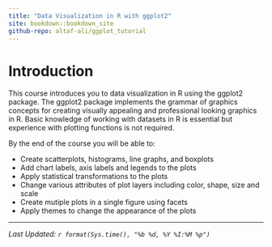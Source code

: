 ```yaml
---
title: "Data Visualization in R with ggplot2"
site: bookdown::bookdown_site
github-repo: altaf-ali/ggplot_tutorial
---
```


# Introduction

This course introduces you to data visualization in R using the ggplot2 package. The ggplot2 package implements the grammar of graphics concepts for creating visually appealing and professional looking graphics in R. Basic knowledge of working with datasets in R is essential but experience with plotting functions is not required.

By the end of the course you will be able to:

- Create scatterplots, histograms, line graphs, and boxplots
- Add chart labels, axis labels and legends to the plots
- Apply statistical transformations to the plots
- Change various attributes of plot layers including color, shape, size and scale
- Create mutiple plots in a single figure using facets
- Apply themes to change the appearance of the plots

----

*Last Updated: `r format(Sys.time(), "%b %d, %Y %I:%M %p")`*
